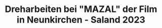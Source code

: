 ---
title: Dreharbeiten bei "MAZAL" der Film in Neunkirchen - Saland 2023
publishedDate: 2011-10-08
image: "/images/mcv/mazal-film3.jpeg"
width: 1125
height: 1500
---